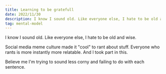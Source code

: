 ```yaml
---
title: Learning to be gratefull
date: 2022/11/30
description: I know I sound old. Like everyone else, I hate to be old and wise.
tag: mental-model
---
```


I know I sound old. Like everyone else, I hate to be old and wise.

Social media meme culture made it "cool" to rant about stuff. Everyone who rants is more instantly more relatable. And I took part in this.

Believe me I'm trying to sound less corny and failing to do with each sentence.
